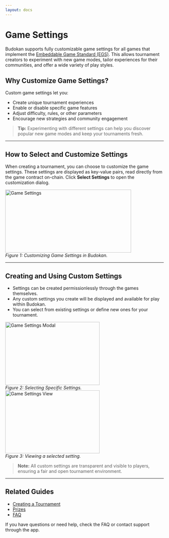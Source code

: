 ```yaml
---
layout: docs
---
```


# Game Settings

Budokan supports fully customizable game settings for all games that implement the [Embeddable Game Standard (EGS)](../embeddable-game-standard). This allows tournament creators to experiment with new game modes, tailor experiences for their communities, and offer a wide variety of play styles.

## Why Customize Game Settings?

Custom game settings let you:
- Create unique tournament experiences
- Enable or disable specific game features
- Adjust difficulty, rules, or other parameters
- Encourage new strategies and community engagement

> **Tip:** Experimenting with different settings can help you discover popular new game modes and keep your tournaments fresh.

---

## How to Select and Customize Settings

<div className="flex flex-row gap-4 items-start">
  <div className="flex-1">
    <p>
      When creating a tournament, you can choose to customize the game settings. These settings are displayed as key-value pairs, read directly from the game contract on-chain. Click <strong>Select Settings</strong> to open the customization dialog.
    </p>
  </div>
  <div className="flex-shrink-0">
    <img 
      src="/docs/game-settings.png" 
      alt="Game Settings" 
      width="400" 
      height="200" 
    />
    <br />
    <em>Figure 1: Customizing Game Settings in Budokan.</em>
  </div>
</div>

---

## Creating and Using Custom Settings

- Settings can be created permissionlessly through the games themselves.
- Any custom settings you create will be displayed and available for play within Budokan.
- You can select from existing settings or define new ones for your tournament.

<div className="flex flex-row gap-4 items-start">
  <div className="flex-shrink-0">
    <img 
      src="/docs/game-settings-modal.png" 
      alt="Game Settings Modal" 
      width="300" 
      height="200" 
    />
    <br />
    <em>Figure 2: Selecting Specific Settings.</em>
  </div>
  <div className="flex-shrink-0">
    <img 
      src="/docs/view-settings.png" 
      alt="Game Settings View" 
      width="300" 
      height="200" 
    />
    <br />
    <em>Figure 3: Viewing a selected setting.</em>
  </div>
</div>

> **Note:** All custom settings are transparent and visible to players, ensuring a fair and open tournament environment.

---

## Related Guides
- [Creating a Tournament](../budokan/guide/create)
- [Prizes](../budokan/guide/prizes)
- [FAQ](../budokan/faq)

If you have questions or need help, check the FAQ or contact support through the app.